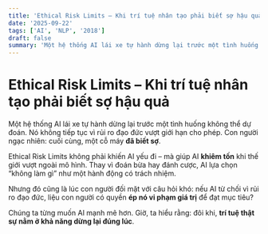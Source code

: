 ```yaml
---
title: 'Ethical Risk Limits – Khi trí tuệ nhân tạo phải biết sợ hậu quả'
date: '2025-09-22'
tags: ['AI', 'NLP', '2018']
draft: false
summary: 'Một hệ thống AI lái xe tự hành dừng lại trước một tình huống không thể dự đoán. Nó không tiếp tục vì'
---
```


# Ethical Risk Limits – Khi trí tuệ nhân tạo phải biết sợ hậu quả

Một hệ thống AI lái xe tự hành dừng lại trước một tình huống không thể dự đoán. Nó không tiếp tục vì rủi ro đạo đức vượt giới hạn cho phép. Con người ngạc nhiên: cuối cùng, một cỗ máy **đã biết sợ**.

Ethical Risk Limits không phải khiến AI yếu đi – mà giúp AI **khiêm tốn** khi thế giới vượt ngoài mô hình. Thay vì đoán bừa hay đánh cược, AI lựa chọn “không làm gì” như một hành động có trách nhiệm.

Nhưng đó cũng là lúc con người đối mặt với câu hỏi khó: nếu AI từ chối vì rủi ro đạo đức, liệu con người có quyền **ép nó vi phạm giá trị** để đạt mục tiêu?

Chúng ta từng muốn AI mạnh mẽ hơn. Giờ, ta hiểu rằng: đôi khi, **trí tuệ thật sự nằm ở khả năng dừng lại đúng lúc**.